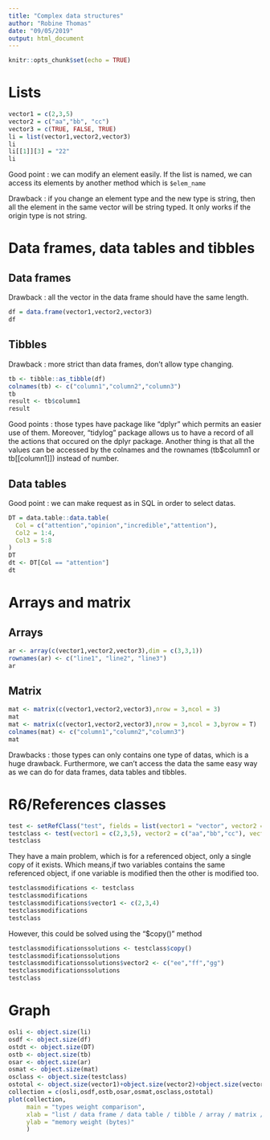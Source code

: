 ```yaml
---
title: "Complex data structures"
author: "Robine Thomas"
date: "09/05/2019"
output: html_document
---
```


```r
knitr::opts_chunk$set(echo = TRUE)
```
# Lists

```r
vector1 = c(2,3,5) 
vector2 = c("aa","bb", "cc") 
vector3 = c(TRUE, FALSE, TRUE) 
li = list(vector1,vector2,vector3)
li
li[[1]][3] = "22"
li
```
Good point : we can modify an element easily. If the list is named, we can access its elements by another method which is `$elem_name`

Drawback : if you change an element type and the new type is string, then all the element in the same vector will be string typed. It only works if the origin type is not string.

# Data frames, data tables and tibbles

## Data frames

Drawback : all the vector in the data frame should have the same length.
``` r
df = data.frame(vector1,vector2,vector3)
df
```

## Tibbles

Drawback : more strict than data frames, don't allow type changing.

```r
tb <- tibble::as_tibble(df)
colnames(tb) <- c("column1","column2","column3")
tb
result <- tb$column1
result
```

Good points : those types have package like "dplyr" which permits an easier use of them. Moreover, "tidylog" package allows us to have a record of all the actions that occured on the dplyr package.
Another thing is that all the values can be accessed by the colnames and the rownames (tb$column1 or tb[[column1]]) instead of number.


## Data tables

Good point : we can make request as in SQL in order to select datas.

```r
DT = data.table::data.table(
  Col = c("attention","opinion","incredible","attention"),
  Col2 = 1:4,
  Col3 = 5:8
)
DT
dt <- DT[Col == "attention"]
dt
```

# Arrays and matrix

## Arrays 
```r
ar <- array(c(vector1,vector2,vector3),dim = c(3,3,1))
rownames(ar) <- c("line1", "line2", "line3")
ar
```

## Matrix

```r
mat <- matrix(c(vector1,vector2,vector3),nrow = 3,ncol = 3)
mat
mat <- matrix(c(vector1,vector2,vector3),nrow = 3,ncol = 3,byrow = T)
colnames(mat) <- c("column1","column2","column3")
mat
```

Drawbacks : those types can only contains one type of datas, which is a huge drawback. Furthermore, we can't access the data the same easy way as we can do for data frames, data tables and tibbles.

# R6/References classes

```r
test <- setRefClass("test", fields = list(vector1 = "vector", vector2 = "vector", vector3 = "vector"))
testclass <- test(vector1 = c(2,3,5), vector2 = c("aa","bb","cc"), vector3 = c(TRUE,FALSE,TRUE))
testclass
```

They have a main problem, which is for a referenced object, only a single copy of it exists. Which means,if two variables contains the same referenced object, if one variable is modified then the other is modified too.

```r
testclassmodifications <- testclass
testclassmodifications
testclassmodifications$vector1 <- c(2,3,4)
testclassmodifications
testclass
```

However, this could be solved using the "$copy()" method

```r
testclassmodificationssolutions <- testclass$copy()
testclassmodificationssolutions
testclassmodificationssolutions$vector2 <- c("ee","ff","gg")
testclassmodificationssolutions
testclass
```

# Graph

```r
osli <- object.size(li)
osdf <- object.size(df)
ostdt <- object.size(DT)
ostb <- object.size(tb)
osar <- object.size(ar)
osmat <- object.size(mat)
osclass <- object.size(testclass)
ostotal <- object.size(vector1)+object.size(vector2)+object.size(vector3)
collection = c(osli,osdf,ostb,osar,osmat,osclass,ostotal)
plot(collection,
     main = "types weight comparison",
     xlab = "list / data frame / data table / tibble / array / matrix / reference class / total",
     ylab = "memory weight (bytes)"
     )
```